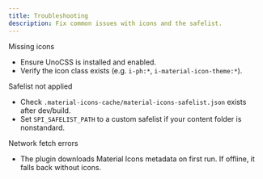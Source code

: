 ```yaml
---
title: Troubleshooting
description: Fix common issues with icons and the safelist.
---
```


Missing icons

- Ensure UnoCSS is installed and enabled.
- Verify the icon class exists (e.g. `i-ph:*`, `i-material-icon-theme:*`).

Safelist not applied

- Check `.material-icons-cache/material-icons-safelist.json` exists after dev/build.
- Set `SPI_SAFELIST_PATH` to a custom safelist if your content folder is nonstandard.

Network fetch errors

- The plugin downloads Material Icons metadata on first run. If offline, it falls back without icons.

